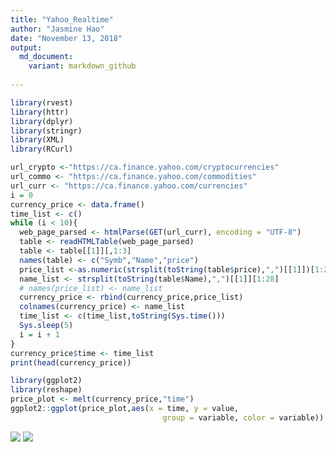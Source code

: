 ```yaml
---
title: "Yahoo_Realtime"
author: "Jasmine Hao"
date: "November 13, 2018"
output:
  md_document:
    variant: markdown_github
    
---
```


```r
library(rvest)
library(httr)
library(dplyr)
library(stringr)
library(XML)
library(RCurl)
```


```r
url_crypto <-"https://ca.finance.yahoo.com/cryptocurrencies"
url_commo <- "https://ca.finance.yahoo.com/commodities"
url_curr <- "https://ca.finance.yahoo.com/currencies"
i = 0 
currency_price <- data.frame()
time_list <- c()
while (i < 10){
  web_page_parsed <- htmlParse(GET(url_curr), encoding = "UTF-8")
  table <- readHTMLTable(web_page_parsed)
  table <- table[[1]][,1:3]
  names(table) <- c("Symb","Name","price")
  price_list <-as.numeric(strsplit(toString(table$price),",")[[1]])[1:28]
  name_list <- strsplit(toString(table$Name),",")[[1]][1:28]
  # names(price_list) <- name_list
  currency_price <- rbind(currency_price,price_list)
  colnames(currency_price) <- name_list
  time_list <- c(time_list,toString(Sys.time()))
  Sys.sleep(5)
  i = i + 1
}
currency_price$time <- time_list
print(head(currency_price))
```

```r
library(ggplot2)
library(reshape)
price_plot <- melt(currency_price,"time")
ggplot2::ggplot(price_plot,aes(x = time, y = value, 
                                  group = variable, color = variable)) + geom_line(size = 1.2, alpha = 0.5) 
```

![](Yahoo_realtime_files/figure-markdown_github/GBP_USD.png)
![](Yahoo_realtime_files/figure-markdown_github/GBP_JPY.png)
